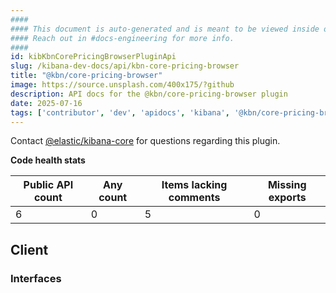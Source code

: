 ```yaml
---
####
#### This document is auto-generated and is meant to be viewed inside our experimental, new docs system.
#### Reach out in #docs-engineering for more info.
####
id: kibKbnCorePricingBrowserPluginApi
slug: /kibana-dev-docs/api/kbn-core-pricing-browser
title: "@kbn/core-pricing-browser"
image: https://source.unsplash.com/400x175/?github
description: API docs for the @kbn/core-pricing-browser plugin
date: 2025-07-16
tags: ['contributor', 'dev', 'apidocs', 'kibana', '@kbn/core-pricing-browser']
---
```




Contact [@elastic/kibana-core](https://github.com/orgs/elastic/teams/kibana-core) for questions regarding this plugin.

**Code health stats**

| Public API count  | Any count | Items lacking comments | Missing exports |
|-------------------|-----------|------------------------|-----------------|
| 6 | 0 | 5 | 0 |

## Client

### Interfaces
<DocDefinitionList data={kbnCorePricingBrowserObj.client.interfaces}/>

